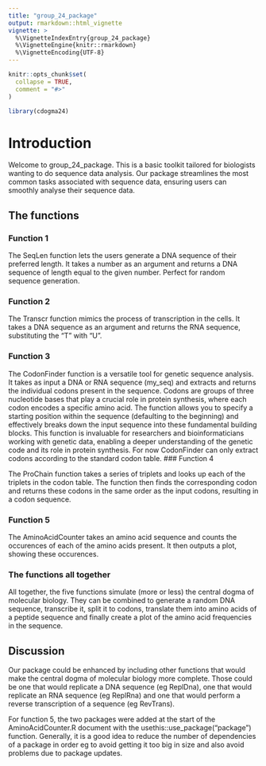 ```yaml
---
title: "group_24_package"
output: rmarkdown::html_vignette
vignette: >
  %\VignetteIndexEntry{group_24_package}
  %\VignetteEngine{knitr::rmarkdown}
  %\VignetteEncoding{UTF-8}
---
```


```r
knitr::opts_chunk$set(
  collapse = TRUE,
  comment = "#>"
)
```

```r
library(cdogma24)
```

# Introduction

Welcome to group_24_package. This is a basic toolkit tailored for biologists wanting to do sequence data analysis. Our package streamlines the most common tasks associated with sequence data, ensuring users can smoothly analyse their sequence data.

## The functions

### Function 1

The SeqLen function lets the users generate a DNA sequence of their preferred length. It takes a number as an argument and returns a DNA sequence of length equal to the given number. Perfect for random sequence generation.

### Function 2

The Transcr function mimics the process of transcription in the cells. It takes a DNA sequence as an argument and returns the RNA sequence, substituting the "T" with "U".

### Function 3

The CodonFinder function is a versatile tool for genetic sequence analysis. It takes as input a DNA or RNA sequence (my_seq) and extracts and returns the individual codons present in the sequence. Codons are groups of three nucleotide bases that play a crucial role in protein synthesis, where each codon encodes a specific amino acid. The function allows you to specify a starting position within the sequence (defaulting to the beginning) and effectively breaks down the input sequence into these fundamental building blocks. This function is invaluable for researchers and bioinformaticians working with genetic data, enabling a deeper understanding of the genetic code and its role in protein synthesis. For now CodonFinder can only extract codons according to the
standard codon table.
### Function 4

The ProChain function takes a series of triplets and looks up each of the triplets in the codon table. The function then finds the corresponding codon and returns these codons in the same order as the input codons, resulting in a codon sequence.


### Function 5
The AminoAcidCounter takes an amino acid sequence and counts the occurences of each of the amino acids present. It then outputs a plot, showing these occurences.

### The functions all together

All together, the five functions simulate (more or less) the central dogma of molecular biology. They can be combined to generate a random DNA sequence, transcribe it, split it to codons, translate them into amino acids of a peptide sequence and finally create a plot of the amino acid frequencies in the sequence.

## Discussion

Our package could be enhanced by including other functions that would make the central dogma of molecular biology more complete. Those could be one that would replicate a DNA sequence (eg ReplDna), one that would replicate an RNA sequence (eg ReplRna) and one that would perform a reverse transcription of a sequence (eg RevTrans).

For function 5, the two packages were added at the start of the AminoAcidCounter.R document with the usethis::use_package("package") function. Generally, it is a good idea to reduce the number of dependencies of a package in order eg to avoid getting it too big in size and also avoid problems due to package updates.
